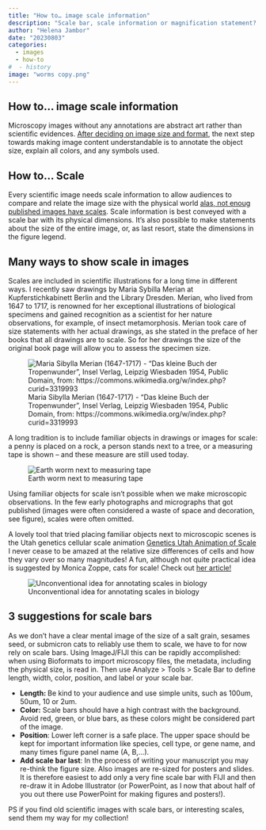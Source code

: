 ```yaml
---
title: "How to… image scale information"
description: "Scale bar, scale information or magnification statement? Communicate the size of your specimen"
author: "Helena Jambor"
date: "20230803"
categories:
  - images
  - how-to
#  - history
image: "worms copy.png"
---
```

## How to… image scale information
Microscopy images without any annotations are abstract art rather than scientific evidences. [After deciding on image size and format](../Image_how_mag/index.qmd), the next step towards making image content understandable is to annotate the object size, explain all colors, and any symbols used.

## How to… Scale
Every scientific image needs scale information to allow audiences to compare and relate the image size with the physical world [alas, not enoug published images have scales](../Image_numbers/index.qmd). Scale information is best conveyed with a scale bar with its physical dimensions. It’s also possible to make statements about the size of the entire image, or, as last resort, state the dimensions in the figure legend.

## Many ways to show scale in images
Scales are included in scientific illustrations for a long time in different ways. I recently saw drawings by Maria Sybilla Merian at Kupferstichkabinett Berlin and the Library Dresden. Merian, who lived from 1647 to 1717, is renowned for her exceptional illustrations of biological specimens and gained recognition as a scientist for her nature observations, for example, of insect metamorphosis. Merian took care of size statements with her actual drawings, as she stated in the preface of her books that all drawings are to scale. So for her drawings the size of the original book page will allow you to assess the specimen size.  

![Maria Sibylla Merian (1647-1717) - "Das kleine Buch der Tropenwunder", Insel Verlag, Leipzig Wiesbaden 1954, Public Domain, from:  https://commons.wikimedia.org/w/index.php?curid=3319993](Merian.jpg)

A long tradition is to include familiar objects in drawings or images for scale: a penny is placed on a rock, a person stands next to a tree, or a measuring tape is shown – and these measure are still used today.  

![Earth worm next to measuring tape](worms copy.png)

Using familiar objects for scale isn’t possible when we make microscopic observations. In the few early photographs and micrographs that got published (images were often considered a waste of space and decoration, see figure), scales were often omitted. 

A lovely tool that tried placing familiar objects next to microscopic scenes is the Utah genetics cellular scale animation <a href="http://learn.genetics.utah.edu/content/cells/scale/">Genetics Utah Animation of Scale</a> I never cease to be amazed at the relative size differences of cells and how they vary over so many magnitudes! A fun, although not quite practical idea is suggested by Monica Zoppe, cats for scale! Check out <a href="http://www.nature.com/nmeth/journal/v14/n7/abs/nmeth.4300.html"> her article!</a>

![Unconventional idea for annotating scales in biology](Zoppe.png)

## 3 suggestions for scale bars
As we don’t have a clear mental image of the size of a salt grain, sesames seed, or submicron cats to reliably use them to scale, we have to for now rely on scale bars.
Using ImageJ/FIJI this can be rapidly accomplished: when using Bioformats to import microscopy files, the metadata, including the physical size, is read in. Then use Analyze > Tools > Scale Bar to define length, width, color, position, and label or your scale bar. 

<ul>
  <li><strong>Length: </strong>Be kind to your audience and use simple units, such as 100um, 50um, 10 or 2um.</li>
  <li><strong>Color:</strong> Scale bars should have a high contrast with the background. Avoid red, green, or blue bars, as these colors might be considered part of the image.</li>
  <li><strong>Position</strong>: Lower left corner is a safe place. The upper space should be kept for important information like species, cell type, or gene name, and many times figure panel name (A, B,…).</li>
  <li><strong>Add scale bar last</strong>: In the process of writing your manuscript you may re-think the figure size. Also images are re-sized for posters and slides. It is therefore easiest to add only a very fine scale bar with FIJI and then re-draw it in Adobe Illustrator (or PowerPoint, as I now that about half of you out there use PowerPoint for making figures and posters!).</li>
</ul>

PS if you find old scientific images with scale bars, or interesting scales, send them my way for my collection!
